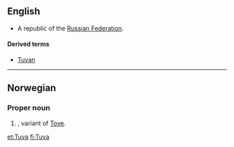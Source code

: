{{wikipedia}}
==English==
{{infl|en|proper noun}}
* A republic of the [[Russian Federation]].

====Derived terms====
{{rfc-level|Derived terms at L4+ not in L3 POS section}}
* [[Tuvan]]

----

==Norwegian==

===Proper noun===
{{infl|no|proper noun}}

# {{given name|female|lang=no}}, variant of [[Tove]].

[[et:Tuva]]
[[fi:Tuva]]
